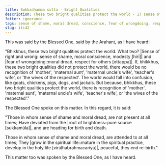 ```yaml
---
title: Sukkadhamma sutta - Bright Qualities
description: These two bright qualities protect the world - 1) sense of shame and 2) moral dread.
fetter: ignorance
tags: sense of shame, moral dread, conscience, fear of wrongdoing, respect, brightness, spiritual life, bright qualities, iti, iti28-49
slug: iti42
---
```


This was said by the Blessed One, said by the Arahant, as I have heard:

"Bhikkhus, these two bright qualities protect the world. What two? |Sense of right and wrong::sense of shame, moral conscience, modesty [hirī]| and |fear of wrongdoing::moral dread, respect for others [ottappa]|. If, bhikkhus, these two bright qualities did not protect the world, there would be no recognition of 'mother', 'maternal aunt', 'maternal uncle's wife', 'teacher's wife', or 'the wives of the respected'. The world would fall into confusion, like goats, chickens, pigs, dogs, and jackals. But because, bhikkhus, these two bright qualities protect the world, there is recognition of 'mother', 'maternal aunt', 'maternal uncle's wife', 'teacher's wife', or 'the wives of the respected'."

The Blessed One spoke on this matter. In this regard, it is said:

"Those in whom sense of shame and moral dread,
are not present at all times;
Have deviated from the |root of brightness::pure source [sukkamūla]|,
and are heading for birth and death.

Those in whom sense of shame and moral dread,
are attended to at all times;
They |grow in the spiritual life::mature in the spiritual practice, develop in the holy life [virūḷhabrahmacariya]|,
peaceful, they end re-birth."

This matter too was spoken by the Blessed One, as I have heard.